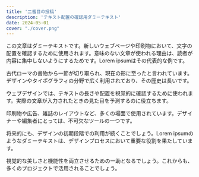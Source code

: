 ```yaml
---
title: '二番目の投稿'
description: 'テキスト配置の確認用ダミーテキスト'
date: 2024-05-01
cover: "./cover.png"
---
```


この文章はダミーテキストです。新しいウェブページや印刷物において、文字の配置を確認するために使用されます。意味のない文章が使われる理由は、読者が内容に集中しないようにするためです。Lorem ipsumはその代表的な例です。

古代ローマの書物から一節が切り取られ、現在の形に至ったと言われています。デザインやタイポグラフィの分野で広く利用されており、その歴史は長いです。

ウェブデザインでは、テキストの長さや配置を視覚的に確認するために使われます。実際の文章が入力されたときの見た目を予測するのに役立ちます。

印刷物や広告、雑誌のレイアウトなど、多くの場面で使用されています。デザイナーや編集者にとっては、不可欠なツールの一つです。

将来的にも、デザインの初期段階での利用が続くことでしょう。Lorem ipsumのようなダミーテキストは、デザインプロセスにおいて重要な役割を果たしています。

視覚的な美しさと機能性を両立させるための一助となるでしょう。これからも、多くのプロジェクトで活用されることでしょう。
